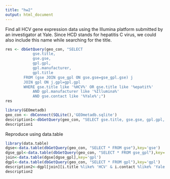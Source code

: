 ```yaml
---
title: "hw2"
output: html_document
---
```


Find all HCV gene expression data using the Illumina platform submitted by an investigator at Yale. 
Since HCD stands for hepatitis C virus, we could also include this name while searching for the title.

```r
res <- dbGetQuery(geo_con, "SELECT 
            gse.title, 
            gse.gse, 
            gpl.gpl, 
            gpl.manufacturer, 
            gpl.title 
        FROM (gse JOIN gse_gpl ON gse.gse=gse_gpl.gse) j 
        JOIN gpl ON j.gpl=gpl.gpl 
        WHERE gse.title like '%HCV%' OR gse.title like '%epatit%'
            AND gpl.manufacturer like '%Illumina%' 
            AND gse.contact like '%Yale%';")
res
```

```r
library(GEOmetadb)
geo_con <- dbConnect(SQLite(),'GEOmetadb.sqlite')
description1<-dbGetQuery(geo_con, "SELECT gse.title, gse.gse, gpl.gpl, gpl.manufacturer, gpl.title FROM (gse JOIN gse_gpl ON gse.gse=gse_gpl.gse) j JOIN gpl ON j.gpl=gpl.gpl WHERE gse.Title LIKE '%HCV%' AND gse.contact LIKE '%Yale%' AND gpl.manufacturer LIKE '%Illumina%';")
description1

```

Reproduce using data.table
```r
library(data.table)
dgse<-data.table(dbGetQuery(geo_con, "SELECT * FROM gse"),key='gse')
dgse_gpl<-data.table(dbGetQuery(geo_con, "SELECT * FROM gse_gpl"),key='gse')
join<-data.table(dgse[dgse_gpl],key='gpl')
dgpl<-data.table(dbGetQuery(geo_con, "SELECT * FROM gpl"),key='gpl')
description2<-dgpl[join][i.title %like% 'HCV' & i.contact %like% 'Yale' & manufacturer %like% 'Illumina'][,list(i.title,gse,gpl,manufacturer,title)]
description2

```


